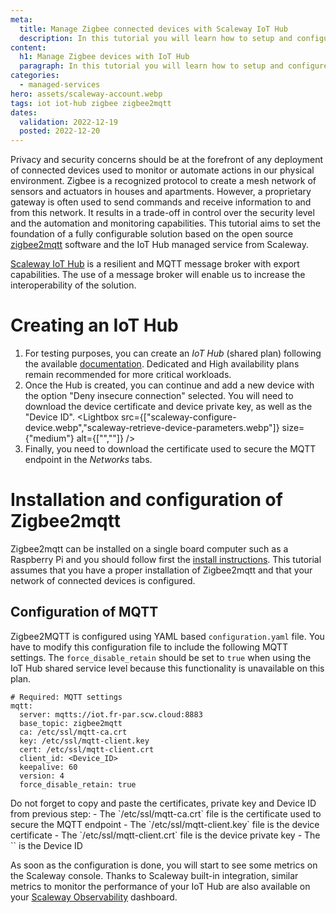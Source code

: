 ```yaml
---
meta:
  title: Manage Zigbee connected devices with Scaleway IoT Hub
  description: In this tutorial you will learn how to setup and configure Zigbee2mqtt with Scaleway IoT Hub.
content:
  h1: Manage Zigbee devices with IoT Hub
  paragraph: In this tutorial you will learn how to setup and configure Zigbee2mqtt with Scaleway IoT Hub.
categories:
  - managed-services
hero: assets/scaleway-account.webp
tags: iot iot-hub zigbee zigbee2mqtt
dates:
  validation: 2022-12-19
  posted: 2022-12-20
---
```


Privacy and security concerns should be at the forefront of any deployment of connected devices used to monitor or automate actions in our physical environment. Zigbee is a recognized protocol to create a mesh network of sensors and actuators in houses and apartments. However, a proprietary gateway is often used to send commands and receive information to and from this network. It results in a trade-off in control over the security level and the automation and monitoring capabilities. This tutorial aims to set the foundation of a fully configurable solution based on the open source [zigbee2mqtt](https://github.com/Koenkk/zigbee2mqtt) software and the IoT Hub managed service from Scaleway.

[Scaleway IoT Hub](/managed-services/iot-hub/concepts#iot-hub) is a resilient and MQTT message broker with export capabilities. The use of a message broker will enable us to increase the interoperability of the solution.

# Creating an IoT Hub

1. For testing purposes, you can create an *IoT Hub* (shared plan) following the available [documentation](/managed-services/iot-hub/quickstart). Dedicated and High availability plans remain recommended for more critical workloads.
2. Once the Hub is created, you can continue and add a new device with the option "Deny insecure connection" selected. You will need to download <Icon name="download" /> the device certificate and device private key, as well as <Icon name="copy" /> the "Device ID".
  <Lightbox src={["scaleway-configure-device.webp","scaleway-retrieve-device-parameters.webp"]} size={"medium"}  alt={["",""]} />
3. Finally, you need to download <Icon name="download" /> the certificate used to secure the MQTT endpoint in the *Networks* tabs.
  <Lightbox src="scaleway-download-hub-certificate.webp" size="medium" alt="" />

# Installation and configuration of Zigbee2mqtt

Zigbee2mqtt can be installed on a single board computer such as a Raspberry Pi and you should follow first the [install instructions](https://www.zigbee2mqtt.io/guide/getting-started/#installation). This tutorial assumes that you have a proper installation of Zigbee2mqtt and that your network of connected devices is configured.

## Configuration of MQTT

Zigbee2MQTT is configured using YAML based `configuration.yaml` file. You have to modify this configuration file to include the following MQTT settings.
  <Message type="note">
    The `force_disable_retain` should be set to `true` when using the IoT Hub shared service level because this functionality is unavailable on this plan.
  </Message>
  ```
  # Required: MQTT settings
  mqtt:
    server: mqtts://iot.fr-par.scw.cloud:8883
    base_topic: zigbee2mqtt
    ca: /etc/ssl/mqtt-ca.crt
    key: /etc/ssl/mqtt-client.key
    cert: /etc/ssl/mqtt-client.crt
    client_id: <Device_ID>
    keepalive: 60
    version: 4
    force_disable_retain: true
  ```
  <Message type="note">
    Do not forget to copy and paste the certificates, private key and Device ID from previous step:
      - The `/etc/ssl/mqtt-ca.crt` file is the certificate used to secure the MQTT endpoint
      - The `/etc/ssl/mqtt-client.key` file is the device certificate
      - The `/etc/ssl/mqtt-client.crt` file is the device private key
      - The `<Device_ID>` is the Device ID
  </Message>

As soon as the configuration is done, you will start to see some metrics on the Scaleway console.
  <Lightbox src="scaleway-validate-configuration.webp" size="medium" alt="" />
Thanks to Scaleway built-in integration, similar metrics to monitor the performance of your IoT Hub are also available on your [Scaleway Observability](https://www.scaleway.com/en/docs/observability/) dashboard.
  <Lightbox src="scaleway-metrics-observability.webp" size="medium" alt="" />
